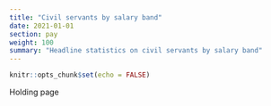 ```yaml
---
title: "Civil servants by salary band"
date: 2021-01-01
section: pay
weight: 100
summary: "Headline statistics on civil servants by salary band"
---
```


```r
knitr::opts_chunk$set(echo = FALSE)
```

Holding page
